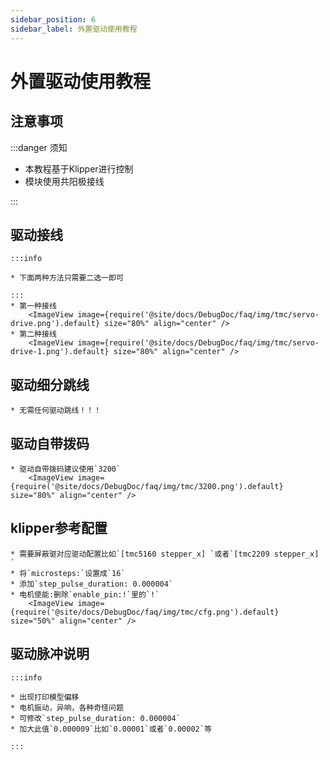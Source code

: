 ```yaml
---
sidebar_position: 6
sidebar_label: 外置驱动使用教程
---
```


# 外置驱动使用教程

## 注意事项

:::danger 须知

* 本教程基于Klipper进行控制
* 模块使用共阳极接线

:::


## 驱动接线
    :::info

    * 下面两种方法只需要二选一即可

    :::
    * 第一种接线
        <ImageView image={require('@site/docs/DebugDoc/faq/img/tmc/servo-drive.png').default} size="80%" align="center" />
    * 第二种接线
        <ImageView image={require('@site/docs/DebugDoc/faq/img/tmc/servo-drive-1.png').default} size="80%" align="center" />

## 驱动细分跳线

    * 无需任何驱动跳线！！！

## 驱动自带拨码
    * 驱动自带拨码建议使用`3200`
        <ImageView image={require('@site/docs/DebugDoc/faq/img/tmc/3200.png').default} size="80%" align="center" />

## klipper参考配置

    * 需要屏蔽驱对应驱动配置比如`[tmc5160 stepper_x] `或者`[tmc2209 stepper_x] `
    * 将`microsteps:`设置成`16`
    * 添加`step_pulse_duration: 0.000004`
    * 电机使能:删除`enable_pin:!`里的`!`
        <ImageView image={require('@site/docs/DebugDoc/faq/img/tmc/cfg.png').default} size="50%" align="center" />

## 驱动脉冲说明

    :::info

    * 出现打印模型偏移
    * 电机振动，异响，各种奇怪问题
    * 可修改`step_pulse_duration: 0.000004`
    * 加大此值`0.000009`比如`0.00001`或者`0.00002`等

    :::
